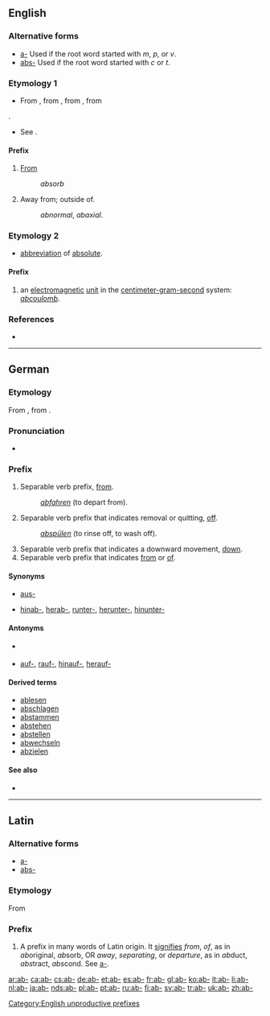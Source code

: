 {{also|Appendix:Variations of "ab"}}
==English==

===Alternative forms===
* [[a-]] Used if the root word started with ''m'', ''p'', or ''v''.
* [[abs-]] Used if the root word started with ''c'' or ''t''.

===Etymology 1===
* From {{etyl|ang}} {{term|æf|lang=ang}}, from {{etyl|la}} {{term|ab-|lang=la}}, from {{etyl|grc}} {{term|ἀπό||tr=apó|from|lang=grc}}, from {{etyl|sa}} {{term|अप||tr=ápa|away|lang=sa}} <ref>{{reference-book
 | last = Dobbie | first = Elliott K. | coauthors = Dunmore, C. William, et al. | editor = Barnhart, Robert K.| title = Chambers Dictionary of Etymology | origyear = 1998 | year = 2004 | publisher = Chambers Harrap Publishers Ltd | location = Edinburgh, Scotland | isbn =0550142304 | pages = 1 }}
</ref>.
* See {{etyl|ine-pro|en}} {{recons|apo-|lang=ine-pro}}.

====Prefix====
{{en-prefix}}

# {{context|non-productive}} [[from|From]]
#: ''absorb''
# {{context|non-productive}} Away from; outside of.
#: ''abnormal'', ''abaxial''.

===Etymology 2===
* [[abbreviation]] of [[absolute]].

====Prefix====
{{en-prefix}}

# {{physics}} an [[electromagnetic]] [[unit]] in the [[centimeter-gram-second]] system: ''[[abcoulomb]]''.

===References===
<references/>
* {{R:OneLook}}

[[Category:English unproductive prefixes]]

----

==German==

===Etymology===
From {{etyl|goh|de}} {{term|ab|lang=goh}}, from {{etyl|gem-pro|de}} {{recons|ab|lang=gem-pro}}.

===Pronunciation===
* {{IPA|[ʔap]|lang=de}}

===Prefix===
{{de-pref}}

# Separable verb prefix, [[from]].
#: ''[[abfahren]]'' (to depart from).
# Separable verb prefix that indicates removal or quitting, [[off]].
#: ''[[abspülen]]'' (to rinse off, to wash off).
# Separable verb prefix that indicates a downward movement, [[down]].
# Separable verb prefix that indicates [[from]] or [[of]].

====Synonyms====
* {{sense|off}} [[aus-]]
* {{sense|down}} [[hinab-]], [[herab-]], [[runter-]], [[herunter-]], [[hinunter-]]

====Antonyms====
* {{sense|on}} {{l/de|an-}}
* {{sense|up}} [[auf-]], [[rauf-]], [[hinauf-]], [[herauf-]]

====Derived terms====
{{prefixsee|de}}
* [[ablesen]]
* [[abschlagen]]
* [[abstammen]]
* [[abstehen]]
* [[abstellen]]
* [[abwechseln]]
* [[abzielen]]

====See also====
* {{l/de|ab}}

----

==Latin==

===Alternative forms===
* [[a-]]
* [[abs-]]

===Etymology===
From {{term|ab||lang=la|from, of, away from}}

===Prefix===
{{head|la|prefix}}

# A prefix in many words of Latin origin. It [[signifies]] ''from'', ''of'', as in ''ab''original, ''ab''sorb, OR ''away'', ''separating'', or ''departure'', as in ''ab''duct, ''abs''tract, ''abs''cond. See [[a-#Latin|a-]].

[[ar:ab-]]
[[ca:ab-]]
[[cs:ab-]]
[[de:ab-]]
[[et:ab-]]
[[es:ab-]]
[[fr:ab-]]
[[gl:ab-]]
[[ko:ab-]]
[[it:ab-]]
[[li:ab-]]
[[nl:ab-]]
[[ja:ab-]]
[[nds:ab-]]
[[pl:ab-]]
[[pt:ab-]]
[[ru:ab-]]
[[fi:ab-]]
[[sv:ab-]]
[[tr:ab-]]
[[uk:ab-]]
[[zh:ab-]]